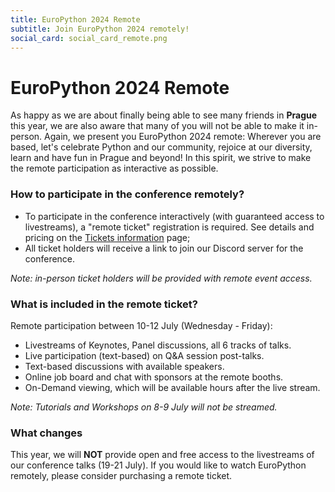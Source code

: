 ```yaml
---
title: EuroPython 2024 Remote
subtitle: Join EuroPython 2024 remotely!
social_card: social_card_remote.png
---
```


# EuroPython 2024 Remote

As happy as we are about finally being able to see many friends in **Prague**
this year, we are also aware that many of you will not be able to make it in-person.
Again, we present you EuroPython 2024 remote:
Wherever you are based, let's celebrate Python and our community, rejoice at our diversity,
learn and have fun in Prague and beyond! In this spirit, we strive to make the remote participation
as interactive as possible.

### How to participate in the conference remotely?

- To participate in the conference interactively (with guaranteed access to livestreams), a "remote ticket" registration is required. See details and pricing on the [Tickets information](/tickets#remote-tickets) page;
- All ticket holders will receive a link to join our Discord server for the conference.

*Note: in-person ticket holders will be provided with remote event access.*

### What is included in the remote ticket?
Remote participation between 10-12 July (Wednesday - Friday):
- Livestreams of Keynotes, Panel discussions, all 6 tracks of talks.
- Live participation (text-based) on Q&A session post-talks.
- Text-based discussions with available speakers.
- Online job board and chat with sponsors at the remote booths.
- On-Demand viewing, which will be available hours after the live stream.

*Note: Tutorials and Workshops on 8-9 July will not be streamed.*

### What changes ###
This year, we will **NOT** provide open and free access to the livestreams of our conference talks (19-21 July). If you would like to watch EuroPython remotely, please consider purchasing a remote ticket.
